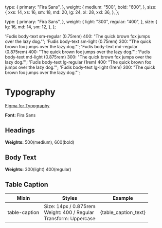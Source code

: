 
<Meta title="Foundations/Typography" />

  type: {
    primary: "Fira Sans",
  },
  weight: {
    medium: "500",
    bold: "600",
  },
  size: {
    xxs: 14,
    xs: 16,
    sm: 18,
    md: 20,
    lg: 24,
    xl: 28,
    xxl: 36,
  },
};

  type: {
    primary: "Fira Sans",
  },
  weight: {
    light: "300",
    regular: "400",
  },
  size: {
    lg: 16,
    md: 14,
    sm: 12,
  },
};



  'Fudis body-text sm-regular (0.75rem) 400: "The quick brown fox jumps over the lazy dog."';
  'Fudis body-text sm-light (0.75rem) 300: "The quick brown fox jumps over the lazy dog."';
  'Fudis body-text md-regular (0.875rem) 400: "The quick brown fox jumps over the lazy dog."';
  'Fudis body-text md-light (0.875rem) 300: "The quick brown fox jumps over the lazy dog."';
  'Fudis body-text lg-regular (1rem) 400: "The quick brown fox jumps over the lazy dog."';
  'Fudis body-text lg-light (1rem) 300: "The quick brown fox jumps over the lazy dog."';

# Typography

[Figma for Typography](https://www.figma.com/file/a6G6ZD6W3tlq0qmUkdvdp1/Fudis-DS-Foundations?type=design&node-id=26-193&mode=design&t=WlBPoaV8ItZbOjWm-0)

**Font:** Fira Sans

## Headings

**Weights:** 500(medium), 600(bold)

<Typeset
  fontSizes={[Number(heading.size.xxl)]}
  fontWeight={heading.weight.medium}
  sampleText={text_xxl}
  fontFamily={heading.type.primary}
/>

<Typeset
  fontSizes={[Number(heading.size.xl)]}
  fontWeight={heading.weight.medium}
  sampleText={text_xl}
  fontFamily={heading.type.primary}
/>

<Typeset
  fontSizes={[Number(heading.size.lg)]}
  fontWeight={heading.weight.medium}
  sampleText={text_lg}
  fontFamily={heading.type.primary}
/>

<Typeset
  fontSizes={[Number(heading.size.md)]}
  fontWeight={heading.weight.medium}
  sampleText={text_md}
  fontFamily={heading.type.primary}
/>

<Typeset
  fontSizes={[Number(heading.size.sm)]}
  fontWeight={heading.weight.medium}
  sampleText={text_sm}
  fontFamily={heading.type.primary}
/>

<Typeset
  fontSizes={[Number(heading.size.xs)]}
  fontWeight={heading.weight.bold}
  sampleText={text_xs}
  fontFamily={heading.type.primary}
/>

<Typeset
  fontSizes={[Number(heading.size.xxs)]}
  fontWeight={heading.weight.bold}
  sampleText={text_xxs}
  fontFamily={heading.type.primary}
/>

## Body Text

**Weights:** 300(light) 400(regular)

<Typeset
  fontSizes={[Number(body.size.lg)]}
  fontWeight={body.weight.regular}
  sampleText={body_lg}
  fontFamily={body.type.primary}
/>

<Typeset
  fontSizes={[Number(body.size.lg)]}
  fontWeight={body.weight.light}
  sampleText={body_lg_light}
  fontFamily={body.type.primary}
/>

<Typeset
  fontSizes={[Number(body.size.md)]}
  fontWeight={body.weight.regular}
  sampleText={body_md}
  fontFamily={body.type.primary}
/>

<Typeset
  fontSizes={[Number(body.size.md)]}
  fontWeight={body.weight.light}
  sampleText={body_md_light}
  fontFamily={body.type.primary}
/>

<Typeset
  fontSizes={[Number(body.size.sm)]}
  fontWeight={body.weight.regular}
  sampleText={body_sm}
  fontFamily={body.type.primary}
/>

<Typeset
  fontSizes={[Number(body.size.sm)]}
  fontWeight={body.weight.light}
  sampleText={body_sm_light}
  fontFamily={body.type.primary}
/>

## Table Caption

<table>
  <th>Mixin</th>
  <th>Styles</th>
  <th>Example</th>
  <tbody>
    <tr>
      <td>table-caption</td>
      <td>
        <fudis-body-text>Size: 14px / 0.875rem</fudis-body-text>
        <br />
        <fudis-body-text>Weight: 400 / Regular</fudis-body-text>
        <br />
        <fudis-body-text>Transform: Uppercase</fudis-body-text>
      </td>
      <td>
        <fudis-body-text
          style={{
            fontFamily: "Fira Sans",
            fontSize: "0.875rem",
            fontWeight: "400",
            textTransform: "uppercase",
          }}
        >
          {table_caption_text}
        </fudis-body-text>
      </td>
    </tr>
  </tbody>
</table>
